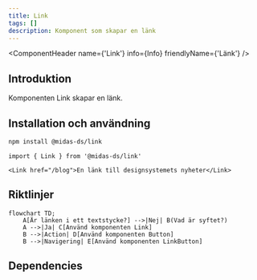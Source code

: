 ```yaml
---
title: Link
tags: []
description: Komponent som skapar en länk
---
```



<ComponentHeader name={'Link'} info={Info} friendlyName={'Länk'} />

## Introduktion

Komponenten Link skapar en länk.

## Installation och användning

```bash npm2yarn
npm install @midas-ds/link
```

```tsx
import { Link } from '@midas-ds/link'
```

```tsx live
<Link href="/blog">En länk till designsystemets nyheter</Link>
```

## Riktlinjer

```mermaid
flowchart TD;
    A[Är länken i ett textstycke?] -->|Nej| B(Vad är syftet?)
    A -->|Ja| C[Använd komponenten Link]
    B -->|Action| D[Använd komponenten Button]
    B -->|Navigering| E[Använd komponenten LinkButton]
```

## Dependencies
<ComponentFooter info={Info}/>
